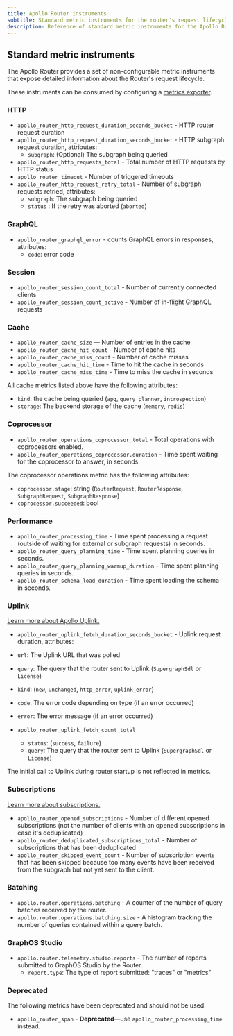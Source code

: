 ```yaml
---
title: Apollo Router instruments
subtitle: Standard metric instruments for the router's request lifecycle
description: Reference of standard metric instruments for the Apollo Router's request lifecycle. Consumable via the router's metrics exporters. 
---
```


## Standard metric instruments

The Apollo Router provides a set of non-configurable metric instruments that expose detailed information about the Router's request lifecycle.

These instruments can be consumed by configuring a [metrics exporter](../exporters/metrics/overview).

### HTTP

- `apollo_router_http_request_duration_seconds_bucket` - HTTP router request duration
- `apollo_router_http_request_duration_seconds_bucket` - HTTP subgraph request duration, attributes:
  - `subgraph`: (Optional) The subgraph being queried
- `apollo_router_http_requests_total` - Total number of HTTP requests by HTTP status
- `apollo_router_timeout` - Number of triggered timeouts
- `apollo_router_http_request_retry_total` - Number of subgraph requests retried, attributes:
  - `subgraph`: The subgraph being queried
  - `status` : If the retry was aborted (`aborted`)

### GraphQL

- `apollo_router_graphql_error` - counts GraphQL errors in responses, attributes:
  - `code`: error code

### Session

- `apollo_router_session_count_total` - Number of currently connected clients
- `apollo_router_session_count_active` - Number of in-flight GraphQL requests

### Cache

- `apollo_router_cache_size` — Number of entries in the cache
- `apollo_router_cache_hit_count` - Number of cache hits
- `apollo_router_cache_miss_count` - Number of cache misses
- `apollo_router_cache_hit_time` - Time to hit the cache in seconds
- `apollo_router_cache_miss_time` - Time to miss the cache in seconds

All cache metrics listed above have the following attributes:

- `kind`: the cache being queried (`apq`, `query planner`, `introspection`)
- `storage`: The backend storage of the cache (`memory`, `redis`)

### Coprocessor

- `apollo_router_operations_coprocessor_total` - Total operations with coprocessors enabled.
- `apollo_router_operations_coprocessor.duration` - Time spent waiting for the coprocessor to answer, in seconds.

The coprocessor operations metric has the following attributes:

- `coprocessor.stage`: string (`RouterRequest`, `RouterResponse`, `SubgraphRequest`, `SubgraphResponse`)
- `coprocessor.succeeded`: bool

### Performance

- `apollo_router_processing_time` - Time spent processing a request (outside of waiting for external or subgraph requests) in seconds.
- `apollo_router_query_planning_time` - Time spent planning queries in seconds.
- `apollo_router_query_planning_warmup_duration` - Time spent planning queries in seconds.
- `apollo_router_schema_load_duration` - Time spent loading the schema in seconds.

### Uplink

<Tip>

[Learn more about Apollo Uplink.](/federation/managed-federation/uplink/)

</Tip>

- `apollo_router_uplink_fetch_duration_seconds_bucket` - Uplink request duration, attributes:

- `url`: The Uplink URL that was polled
- `query`: The query that the router sent to Uplink (`SupergraphSdl` or `License`)
- `kind`: (`new`, `unchanged`, `http_error`, `uplink_error`)
- `code`: The error code depending on type (if an error occurred)
- `error`: The error message (if an error occurred)

- `apollo_router_uplink_fetch_count_total`
  - `status`: (`success`, `failure`)
  - `query`: The query that the router sent to Uplink (`SupergraphSdl` or `License`)

<Note>

The initial call to Uplink during router startup is not reflected in metrics.

</Note>

### Subscriptions

<Tip>

[Learn more about subscriptions.](../../../executing-operations/subscription-support/)

</Tip>

- `apollo_router_opened_subscriptions` - Number of different opened subscriptions (not the number of clients with an opened subscriptions in case it's deduplicated)
- `apollo_router_deduplicated_subscriptions_total` - Number of subscriptions that has been deduplicated
- `apollo_router_skipped_event_count` - Number of subscription events that has been skipped because too many events have been received from the subgraph but not yet sent to the client.

### Batching

- `apollo.router.operations.batching` - A counter of the number of query batches received by the router.
- `apollo.router.operations.batching.size` - A histogram tracking the number of queries contained within a query batch.

### GraphOS Studio

- `apollo.router.telemetry.studio.reports` - The number of reports submitted to GraphOS Studio by the Router.
  - `report.type`: The type of report submitted: "traces" or "metrics"

### Deprecated

The following metrics have been deprecated and should not be used.

- `apollo_router_span` - **Deprecated**—use `apollo_router_processing_time` instead.
